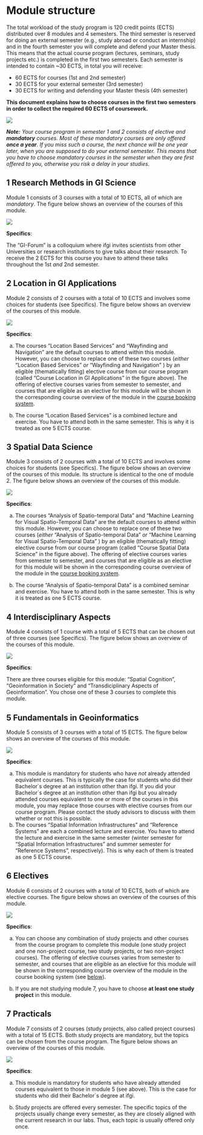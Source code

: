 # Module structure

The total workload of the study program is 120 credit points (ECTS) distributed over 8 modules and 4 semesters. The third semester is reserved for doing an external semester (e.g., study abroad or conduct an internship) and in the fourth semester you will complete and defend your Master thesis. This means that the actual course program (lectures, seminars, study projects etc.) is completed in the first two semesters. Each semester is intended to contain \~30 ECTS, in total you will receive:

-   60 ECTS for courses (1st and 2nd semester)
-   30 ECTS for your external semester (3rd semester)
-   30 ECTS for writing and defending your Master thesis (4th semester)

**This document explains how to choose courses in the first two semesters in order to collect the required 60 ECTS of coursework.**

![](./module_overview.png){fig-align="center"}

***Note:** Your course program in semester 1 and 2 consists of elective and **mandatory** courses. Most of these mandatory courses are only offered **once a year**. If you miss such a course, the next chance will be one year later, when you are supposed to do your external semester. This means that you have to choose mandatory courses in the semester when they are first offered to you, otherwise you risk a delay in your studies.*

## 1 Research Methods in GI Science

Module 1 consists of 3 courses with a total of 10 ECTS, all of which are *mandatory*. The figure below shows an overview of the courses of this module.

![](./module1.PNG){fig-align="center"}

**Specifics**:

The "GI-Forum" is a colloquium where ifgi invites scientists from other Universities or research institutions to give talks about their research. To receive the 2 ECTS for this course you have to attend these talks throughout the 1st *and* 2nd semester.

## 2 Location in GI Applications

Module 2 consists of 2 courses with a total of 10 ECTS and involves some choices for students (see Specifics). The figure below shows an overview of the courses of this module.

![](./module2.PNG){fig-align="center"}

**Specifics**:

a)  The courses "Location Based Services" and "Wayfinding and Navigation" are the default courses to attend within this module. However, you can choose to replace one of these two courses (*either* "Location Based Services" *or* "Wayfinding and Navigation" ) by an eligible (thematically fitting) elective course from our course program (called "Course Location in GI Applications" in the figure above). The offering of elective courses varies from semester to semester, and courses that are eligible as an elective for this module will be shown in the corresponding course overview of the module in the [course booking system](course_booking_system.html).

b)  The course "Location Based Services" is a combined lecture and exercise. You have to attend both in the same semester. This is why it is treated as one 5 ECTS course.

## 3 Spatial Data Science

Module 3 consists of 2 courses with a total of 10 ECTS and involves some choices for students (see Specifics). The figure below shows an overview of the courses of this module. Its structure is identical to the one of module 2. The figure below shows an overview of the courses of this module.

![](./module3.PNG){fig-align="center"}

**Specifics**:

a)  The courses "Analysis of Spatio-temporal Data" and "Machine Learning for Visual Spatio-Temporal Data" are the default courses to attend within this module. However, you can choose to replace one of these two courses (*either* "Analysis of Spatio-temporal Data" *or* "Machine Learning for Visual Spatio-Temporal Data" ) by an eligible (thematically fitting) elective course from our course program (called "Course Spatial Data Science" in the figure above). The offering of elective courses varies from semester to semester, and courses that are eligible as an elective for this module will be shown in the corresponding course overview of the module in the [course booking system](course_booking_system.html).

b)  The course "Analysis of Spatio-temporal Data" is a combined seminar and exercise. You have to attend both in the same semester. This is why it is treated as one 5 ECTS course.

## 4 Interdisciplinary Aspects

Module 4 consists of 1 course with a total of 5 ECTS that can be chosen out of three courses (see Specifics). The figure below shows an overview of the courses of this module.

![](./module4.PNG){fig-align="center"}

**Specifics**:

There are three courses eligible for this module: "Spatial Cognition", "Geoinformation in Society" and "Transdiciplinary Aspects of Geoinformation". You chose one of these 3 courses to complete this module.

## 5 Fundamentals in Geoinformatics

Module 5 consists of 3 courses with a total of 15 ECTS. The figure below shows an overview of the courses of this module.

![](./module5.PNG){fig-align="center"}

**Specifics**:

a)  This module is mandatory for students who have *not* already attended equivalent courses. This is typically the case for students who did their Bachelor´s degree at an institution other than ifgi. If you did your Bachelor´s degree at an institution other than ifgi but you already attended courses equivalent to one or more of the courses in this module, you may replace those courses with elective courses from our course program. Please contact the study advisors to discuss with them whether or not this is possible.
b)  The courses "Spatial Information Infrastructures" and "Reference Systems" are each a combined lecture and exercise. You have to attend the lecture and exercise in the same semester (winter semester for "Spatial Information Infrastructures" and summer semester for "Reference Systems", respectively). This is why each of them is treated as one 5 ECTS course.

## 6 Electives

Module 6 consists of 2 courses with a total of 10 ECTS, both of which are elective courses. The figure below shows an overview of the courses of this module.

![](./module6.PNG){fig-align="center"}

**Specifics**:

a)  You can choose any combination of study projects and other courses from the course program to complete this module (one study project and one non-project course, two study projects, or two non-project courses). The offering of elective courses varies from semester to semester, and courses that are eligible as an elective for this module will be shown in the corresponding course overview of the module in the course booking system (see [below](#cms)).

b)  If you are not studying module 7, you have to choose **at least one study project** in this module.

## 7 Practicals

Module 7 consists of 2 courses (study projects, also called project courses) with a total of 15 ECTS. Both study projects are mandatory, but the topics can be chosen from the course program. The figure below shows an overview of the courses of this module.

![](.module7.PNG){fig-align="center"}

**Specifics**:

a)  This module is mandatory for students who have already attended courses equivalent to those in module 5 (see above). This is the case for students who did their Bachelor´s degree at ifgi.

b)  Study projects are offered every semester. The specific topics of the projects usually change every semester, as they are closely aligned with the current research in our labs. Thus, each topic is usually offered only once.
